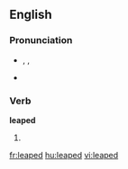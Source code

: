 ==English==

===Pronunciation===
* {{enPR|lēpt}}, {{IPA|/liːpt/}}, {{SAMPA|/li:pt/}}
* {{audio|En-us-leaped.ogg|Audio (US)}}

===Verb===
'''leaped'''

# {{past of|[[leap]]}}

{{anagrams:en/adeelp}}
[[fr:leaped]]
[[hu:leaped]]
[[vi:leaped]]